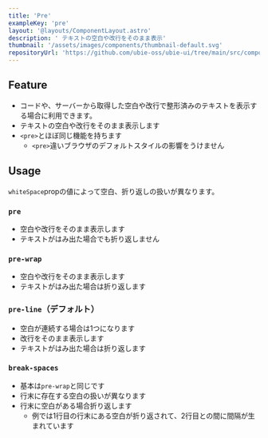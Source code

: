 ```yaml
---
title: 'Pre'
exampleKey: 'pre'
layout: '@layouts/ComponentLayout.astro'
description: ' テキストの空白や改行をそのまま表示'
thumbnail: '/assets/images/components/thumbnail-default.svg'
repositoryUrl: 'https://github.com/ubie-oss/ubie-ui/tree/main/src/components/Pre'
---
```



## Feature

- コードや、サーバーから取得した空白や改行で整形済みのテキストを表示する場合に利用できます。
- テキストの空白や改行をそのまま表示します
- `<pre>`とほぼ同じ機能を持ちます
    - `<pre>`違いブラウザのデフォルトスタイルの影響をうけません

## Usage

`whiteSpace`propの値によって空白、折り返しの扱いが異なります。

### `pre`


<PreExample />

- 空白や改行をそのまま表示します
- テキストがはみ出た場合でも折り返しません

### `pre-wrap`


<PreWrapExample />

- 空白や改行をそのまま表示します
- テキストがはみ出た場合は折り返します

### `pre-line`（デフォルト）


<PreLineExample />

- 空白が連続する場合は1つになります
- 改行をそのまま表示します
- テキストがはみ出た場合は折り返します

### `break-spaces`


<BreakSpacesExample />

- 基本は`pre-wrap`と同じです
- 行末に存在する空白の扱いが異なります
- 行末に空白がある場合折り返します
  - 例では1行目の行末にある空白が折り返されて、2行目との間に間隔が生まれています
